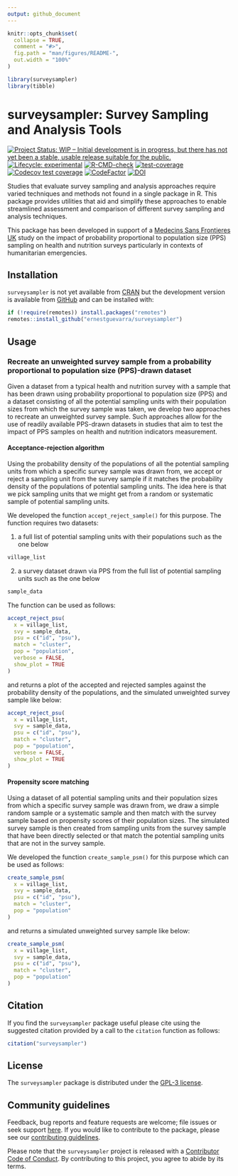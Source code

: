 ```yaml
---
output: github_document
---
```


<!-- README.md is generated from README.Rmd. Please edit that file -->

```r
knitr::opts_chunk$set(
  collapse = TRUE,
  comment = "#>",
  fig.path = "man/figures/README-",
  out.width = "100%"
)

library(surveysampler)
library(tibble)
```

# surveysampler: Survey Sampling and Analysis Tools

<!-- badges: start -->
[![Project Status: WIP – Initial development is in progress, but there has not yet been a stable, usable release suitable for the public.](https://www.repostatus.org/badges/latest/wip.svg)](https://www.repostatus.org/#wip)
[![Lifecycle: experimental](https://img.shields.io/badge/lifecycle-experimental-orange.svg)](https://lifecycle.r-lib.org/articles/stages.html#experimental)
[![R-CMD-check](https://github.com/ernestguevarra/surveysampler/workflows/R-CMD-check/badge.svg)](https://github.com/ernestguevarra/surveysampler/actions)
[![test-coverage](https://github.com/ernestguevarra/surveysampler/actions/workflows/test-coverage.yaml/badge.svg)](https://github.com/ernestguevarra/surveysampler/actions/workflows/test-coverage.yaml)
[![Codecov test coverage](https://codecov.io/gh/ernestguevarra/surveysampler/branch/main/graph/badge.svg)](https://codecov.io/gh/ernestguevarra/surveysampler?branch=main)
[![CodeFactor](https://www.codefactor.io/repository/github/ernestguevarra/surveysampler/badge)](https://www.codefactor.io/repository/github/ernestguevarra/surveysampler)
[![DOI](https://zenodo.org/badge/397585221.svg)](https://zenodo.org/badge/latestdoi/397585221)

<!-- badges: end -->

Studies that evaluate survey sampling and analysis approaches require varied techniques and methods not found in a single package in R. This package provides utilities that aid and simplify these approaches to enable streamlined assessment and comparison of different survey sampling and analysis techniques.

This package has been developed in support of a [Medecins Sans Frontieres UK](https://msf.org.uk) study on the impact of probability proportional to population size (PPS) sampling on health and nutrition surveys particularly in contexts of humanitarian emergencies.

## Installation

`surveysampler` is not yet available from [CRAN](https://CRAN.R-project.org) but the development version is available from [GitHub](https://github.com/) and can be installed with:

```r
if (!require(remotes)) install.packages("remotes")
remotes::install_github("ernestguevarra/surveysampler")
```

## Usage

### Recreate an unweighted survey sample from a probability proportional to population size (PPS)-drawn dataset

Given a dataset from a typical health and nutrition survey with a sample that has been drawn using probability proportional to population size (PPS) and a dataset consisting of all the potential sampling units with their population sizes from which the survey sample was taken, we develop two approaches to recreate an unweighted survey sample. Such approaches allow for the use of readily available PPS-drawn datasets in studies that aim to test the impact of PPS samples on health and nutrition indicators measurement.

#### Acceptance-rejection algorithm

Using the probability density of the populations of all the potential sampling units from which a specific survey sample was drawn from, we accept or reject a sampling unit from the survey sample if it matches the probability density of the populations of potential sampling units. The idea here is that we pick sampling units that we might get from a random or systematic sample of potential sampling units.

We developed the function `accept_reject_sample()` for this purpose. The function requires two datasets:

1. a full list of potential sampling units with their populations such as the one below

```r
village_list
```

2. a survey dataset drawn via PPS from the full list of potential sampling units such as the one below

```r
sample_data
```

The function can be used as follows:

```r
accept_reject_psu(
  x = village_list,
  svy = sample_data,
  psu = c("id", "psu"),
  match = "cluster",
  pop = "population",
  verbose = FALSE,
  show_plot = TRUE
)
```

and returns a plot of the accepted and rejected samples against the probability density of the populations, and the simulated unweighted survey sample like below:

```r
accept_reject_psu(
  x = village_list,
  svy = sample_data,
  psu = c("id", "psu"),
  match = "cluster",
  pop = "population",
  verbose = FALSE,
  show_plot = TRUE
)
```

#### Propensity score matching

Using a dataset of all potential sampling units and their population sizes from which a specific survey sample was drawn from, we draw a simple random sample or a systematic sample and then match with the survey sample based on propensity scores of their population sizes. The simulated survey sample is then created from sampling units from the survey sample that have been directly selected or that match the potential sampling units that are not in the survey sample.

We developed the function `create_sample_psm()` for this purpose which can be used as follows:

```r
create_sample_psm(
  x = village_list,
  svy = sample_data,
  psu = c("id", "psu"),
  match = "cluster", 
  pop = "population"
)
```

and returns a simulated unweighted survey sample like below:

```r
create_sample_psm(
  x = village_list,
  svy = sample_data,
  psu = c("id", "psu"),
  match = "cluster", 
  pop = "population"
)
```

## Citation

If you find the `surveysampler` package useful please cite using the suggested citation provided by a call to the `citation` function as follows:

```r
citation("surveysampler")
```

## License

The `surveysampler` package is distributed under the [GPL-3 license](https://ernest.guevarra.io/surveysampler/LICENSE.html).

## Community guidelines

Feedback, bug reports and feature requests are welcome; file issues or seek support [here](https://github.com/ernestguevarra/surveysampler/issues). If you would like to contribute to the package, please see our [contributing guidelines](https://ernest.guevarra.io/surveysampler/CONTRIBUTING.html).

Please note that the `surveysampler` project is released with a [Contributor Code of Conduct](https://ernest.guevarra.io/surveysampler/CODE_OF_CONDUCT.html). By contributing to this project, you agree to abide by its terms.
